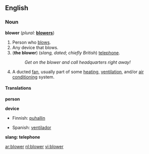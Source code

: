 ==English==

===Noun===
'''blower'''  (''plural:'' '''[[blowers]]''')
# Person who [[blow]]s.
# Any device that blows.
# ('''the blower''') (''slang, dated''; ''chiefly British'') [[telephone]].
#:''Get on the blower and call headquarters right away!''
# A ducted [[fan]], usually part of some [[heating]], [[ventilation]], and/or [[air conditioning]] system.

====Translations====
'''person'''
{{top}}
{{mid}}
{{bottom}}

'''device'''
{{top}}
*Finnish: [[puhallin]]
{{mid}}
*Spanish: [[ventilador]]
{{bottom}}

'''slang: telephone'''
<!--add slang terms for "telephone" to this table, where these exist-->
{{top}}
{{mid}}
{{bottom}}

<!--move to separate page:
:[[suction blower]]:
*[[Spanish]]: aspirador.
-->

[[ar:blower]]
[[nl:blower]]
[[vi:blower]]